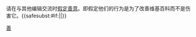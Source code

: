 {{{icon|[[File:Nuvola apps important.svg|25px]] }}}请在与其他编辑交流时[[WP:AGF|假定善意]]。即假定他们的行为是为了改善维基百科而不是伤害它。{{<includeonly>safesubst:</includeonly>#if:{{{2|}}}|{{{2}}}|}}<!-- Template:uw-agf3 --><noinclude>

{{Templatesnotice|series = uw-agf|max = 3}}
[[Category:用戶警告模板|善]]</noinclude>